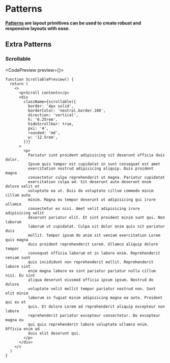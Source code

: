 
# Patterns

**[Patterns](https://panda-css.com/docs/customization/patterns) are layout primitives can be used to create robust and responsive layouts with ease.**

<NoteAdmonition description="This page assumes you are familiar with Panda CSS patterns. If not, we recommend you first learn about them before moving forward." />

## Extra Patterns

### Scrollable

<CodePreview preview={<ScrollablePreview />}>
```tsx title="scrollable.tsx" {6,9,11}
function ScrollablePreview() {
  return (
    <>
      <p>Scroll contents</p>
      <div
        className={scrollable({
          border: '4px solid',
          borderColor: 'neutral.border.100',
          direction: 'vertical',
          h: '6.25rem',
          hideScrollbar: true,
          pxi: '4',
          rounded: 'md',
          w: '12.5rem',
        })}
      >
        <p>
          Pariatur sint proident adipisicing sit deserunt officia duis dolor.
          Ipsum quis tempor est cupidatat in sunt consequat est amet
          exercitation nostrud adipisicing aliquip. Duis proident magna
          consectetur culpa reprehenderit ut magna. Pariatur cupidatat
          exercitation culpa ad. Sit deserunt aute deserunt enim dolore velit et
          voluptate ea ut. Duis do voluptate cillum commodo minim cillum aute
          minim. Magna eu tempor deserunt ut adipisicing qui irure ullamco
          consectetur ex nisi. Amet velit adipisicing irure adipisicing velit
          deserunt pariatur elit. Et sint proident minim sunt qui. Non laborum
          laborum ut cupidatat. Culpa sit dolor enim quis sit pariatur duis
          mollit. Tempor ipsum do anim sit veniam exercitation Lorem quis magna
          duis proident reprehenderit Lorem. Ullamco aliquip dolore tempor
          consequat officia laborum et in labore enim. Reprehenderit veniam sunt
          quis incididunt non reprehenderit mollit. Reprehenderit labore sint
          enim magna labore ex sint pariatur pariatur nulla cillum nisi. Eu sint
          aliqua deserunt eiusmod officia ipsum ipsum. Nostrud do dolore
          voluptate velit mollit tempor pariatur nostrud non. Sunt elit minim
          laborum in fugiat minim adipisicing magna ea aute. Proident qui eu et
          quis. Et dolore Lorem ad reprehenderit aliquip excepteur non labore
          reprehenderit pariatur excepteur consectetur. Do excepteur magna eu
          qui quis reprehenderit labore voluptate ullamco enim. Officia enim ad
          duis elit deserunt qui.
        </p>
      </div>
    </>
  )
}
```
</CodePreview>

<WhenToUseAdmonition description="When you need to display a scrollable container element." />
